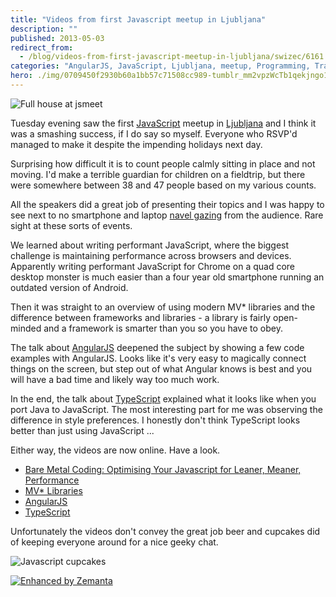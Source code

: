```yaml
---
title: "Videos from first Javascript meetup in Ljubljana"
description: ""
published: 2013-05-03
redirect_from:
  - /blog/videos-from-first-javascript-meetup-in-ljubljana/swizec/6161
categories: "AngularJS, JavaScript, Ljubljana, meetup, Programming, Travel + Events, TypeScript"
hero: ./img/0709450f2930b60a1bb57c71508cc989-tumblr_mm2vpzWcTb1qekjngo1_500.jpg
---
```


![Full house at jsmeet](./img/0709450f2930b60a1bb57c71508cc989-tumblr_mm2vpzWcTb1qekjngo1_500.jpg)

Tuesday evening saw the first [JavaScript](http://en.wikipedia.org/wiki/JavaScript) meetup in [Ljubljana](<http://maps.google.com/maps?ll=46.0555555556,14.5083333333&spn=0.1,0.1&q=46.0555555556,14.5083333333 (Ljubljana)&t=h>) and I think it was a smashing success, if I do say so myself. Everyone who RSVP'd managed to make it despite the impending holidays next day.

Surprising how difficult it is to count people calmly sitting in place and not moving. I'd make a terrible guardian for children on a fieldtrip, but there were somewhere between 38 and 47 people based on my various counts.

All the speakers did a great job of presenting their topics and I was happy to see next to no smartphone and laptop [navel gazing](http://en.wikipedia.org/wiki/Omphaloskepsis) from the audience. Rare sight at these sorts of events.

We learned about writing performant JavaScript, where the biggest challenge is maintaining performance across browsers and devices. Apparently writing performant JavaScript for Chrome on a quad core desktop monster is much easier than a four year old smartphone running an outdated version of Android.

Then it was straight to an overview of using modern MV\* libraries and the difference between frameworks and libraries - a library is fairly open-minded and a framework is smarter than you so you have to obey.

The talk about [AngularJS](http://www.angularjs.org/) deepened the subject by showing a few code examples with AngularJS. Looks like it's very easy to magically connect things on the screen, but step out of what Angular knows is best and you will have a bad time and likely way too much work.

In the end, the talk about [TypeScript](http://www.typescriptlang.org/) explained what it looks like when you port Java to JavaScript. The most interesting part for me was observing the difference in style preferences. I honestly don't think TypeScript looks better than just using JavaScript ...

Either way, the videos are now online. Have a look.

- [Bare Metal Coding: Optimising Your Javascript for Leaner, Meaner, Performance](http://video.kiberpipa.org/jsmeet_slavic_performance_optimizing/)
- [MV\* Libraries](http://video.kiberpipa.org/jsmeet_bergant_mv_libraries/)
- [AngularJS](http://video.kiberpipa.org/jsmeet_zakrajsek_angularjs/)
- [TypeScript](http://video.kiberpipa.org/jsmeet_pirc_typescript/)

Unfortunately the videos don't convey the great job beer and cupcakes did of keeping everyone around for a nice geeky chat.

![Javascript cupcakes](./img/bfd6cbb451b8df301fc60d6a112aafe9-tumblr_mm2zal1gcT1qekjngo1_500.jpg)

[![Enhanced by Zemanta](https://img.zemanta.com/zemified_e.png?x-id=7645a74b-c6cc-4bad-b383-c4a274202355)](http://www.zemanta.com/?px)
